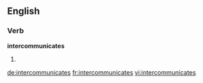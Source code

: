 ==English==

===Verb===
'''intercommunicates'''

# {{en-third-person singular of|intercommunicate}}

[[de:intercommunicates]]
[[fr:intercommunicates]]
[[vi:intercommunicates]]